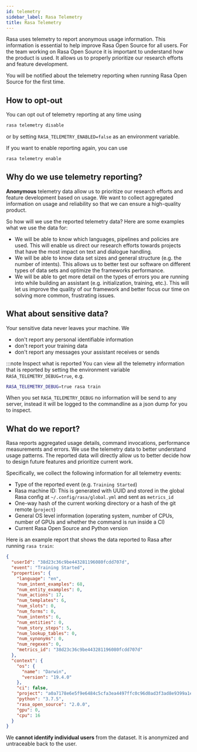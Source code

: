 ```yaml
---
id: telemetry
sidebar_label: Rasa Telemetry
title: Rasa Telemetry
---
```


Rasa uses telemetry to report anonymous usage information. This information is
essential to help improve Rasa Open Source for all users.
For the team working on Rasa Open Source it is important to understand how
the product is used. It allows us to properly prioritize our research efforts
and feature development.

You will be notified about the telemetry reporting when running Rasa Open Source
for the first time.

## How to opt-out

You can opt out of telemetry reporting at any time using
```bash
rasa telemetry disable
```

or by setting `RASA_TELEMETRY_ENABLED=false` as an environment variable.

If you want to enable reporting again, you can use
```bash
rasa telemetry enable
```

## Why do we use telemetry reporting?

**Anonymous** telemetry data allow us to prioritize our research efforts
and feature development based on usage. We want to collect aggregated
information on usage and reliability so that we can ensure a high-quality product.

So how will we use the reported telemetry data? Here are some examples
what we use the data for:

- We will be able to know which languages, pipelines and policies are used.
  This will enable us direct our research efforts towards projects
  that have the most impact on text and dialogue handling.
- We will be able to know data set sizes and general structure (e.g. the number
  of intents). This allows us to better test our software on different types
  of data sets and optimize the frameworks performance.
- We will be able to get more detail on the types of errors you are running
  into while building an assistant (e.g. initialization, training, etc.).
  This will let us improve the quality of our framework and better focus our
  time on solving more common, frustrating issues.

## What about sensitive data?

Your sensitive data never leaves your machine. We
- don't report any personal identifiable information
- don't report your training data
- don't report any messages your assistant receives or sends

:::note Inspect what is reported
You can view all the telemetry information that is reported
by setting the environment variable `RASA_TELEMETRY_DEBUG=true`, e.g.
```bash
RASA_TELEMETRY_DEBUG=true rasa train
```
When you set `RASA_TELEMETRY_DEBUG` no information will be send to any server,
instead it will be logged to the commandline as a json dump for you to inspect.


## What do we report?

Rasa reports aggregated usage details, command invocations, performance
measurements and errors.
We use the telemetry data to better understand usage patterns. The reported data
will directly allow us to better decide how to design future features
and prioritize current work.

Specifically, we collect the following information for all telemetry events:

- Type of the reported event (e.g. `Training Started`)
- Rasa machine ID: This is generated with UUID and stored in the global Rasa
  config at `~/.config/rasa/global.yml` and sent as `metrics_id`
- One-way hash of the current working directory or a hash of the git remote (`project`)
- General OS level information (operating system, number of CPUs, number of
  GPUs and whether the command is run inside a CI)
- Current Rasa Open Source and Python version

Here is an example report that shows the data reported to Rasa after running
`rasa train`:
```json
{
  "userId": "38d23c36c9be443281196080fcdd707d",
  "event": "Training Started",
  "properties": {
    "language": "en",
    "num_intent_examples": 68,
    "num_entity_examples": 0,
    "num_actions": 17,
    "num_templates": 6,
    "num_slots": 0,
    "num_forms": 0,
    "num_intents": 6,
    "num_entities": 0,
    "num_story_steps": 5,
    "num_lookup_tables": 0,
    "num_synonyms": 0,
    "num_regexes": 0,
    "metrics_id": "38d23c36c9be443281196080fcdd707d"
  },
  "context": {
    "os": {
      "name": "Darwin",
      "version": "19.4.0"
    },
    "ci": false,
    "project": "a0a7178e6e5f9e6484c5cfa3ea4497ffc0c96d0ad3f3ad8e9399a1edd88e3cf4",
    "python": "3.7.5",
    "rasa_open_source": "2.0.0",
    "gpu": 0,
    "cpu": 16
  }
}
```

We **cannot identify individual users** from the dataset. It is anonymized and
untraceable back to the user.
